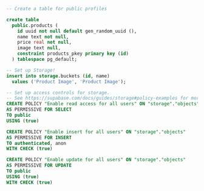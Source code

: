 ```sql
-- Create a table for public profiles

create table
  public.products (
    id uuid not null default gen_random_uuid (),
    name text not null,
    price real not null,
    image text null,
    constraint products_pkey primary key (id)
  ) tablespace pg_default;

-- Set up Storage!
insert into storage.buckets (id, name)
  values ('Product Image', 'Product Image');

-- Set up access controls for storage.
-- See https://supabase.com/docs/guides/storage#policy-examples for more details.
CREATE POLICY "Enable read access for all users" ON "storage"."objects"
AS PERMISSIVE FOR SELECT
TO public
USING (true)

CREATE POLICY "Enable insert for all users" ON "storage"."objects"
AS PERMISSIVE FOR INSERT
TO authenticated, anon
WITH CHECK (true)

CREATE POLICY "Enable update for all users" ON "storage"."objects"
AS PERMISSIVE FOR UPDATE
TO public
USING (true)
WITH CHECK (true)

```